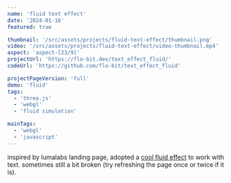```yaml
---
name: 'fluid text effect'
date: '2024-01-16'
featured: true

thumbnail: '/src/assets/projects/fluid-text-effect/thumbnail.png'
video: '/src/assets/projects/fluid-text-effect/video-thumbnail.mp4'
aspect: 'aspect-[23/9]'
projectUrl: 'https://flo-bit.dev/text_effect_fluid/'
codeUrl: 'https://github.com/flo-bit/text_effect_fluid'

projectPageVersion: 'full'
demo: 'fluid'
tags:
  - 'three.js'
  - 'webgl'
  - 'fluid simulation'

mainTags:
  - 'webgl'
  - 'javascript'
---
```


<ProjectGrid project={frontmatter}>
  <div slot="demo">
    <FluidTextEffectDemo />
  </div>

inspired by lumalabs landing page, adopted a [cool fluid effect](https://paveldogreat.github.io/WebGL-Fluid-Simulation/) to work with text. sometimes still a bit broken (try refreshing the page once or twice if it is).
</ProjectGrid>
